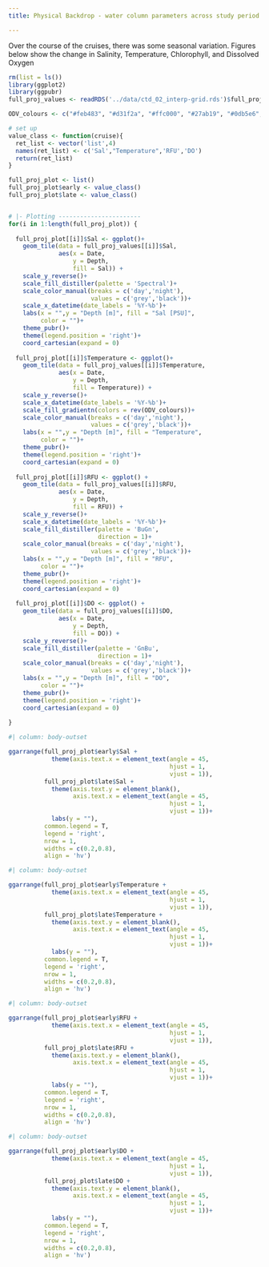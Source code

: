 ```yaml
---
title: Physical Backdrop - water column parameters across study period

---
```


Over the course of the cruises, there was some seasonal variation. Figures below show the change in Salinity, Temperature, Chlorophyll, and Dissolved Oxygen

```r
rm(list = ls())
library(ggplot2)
library(ggpubr)
full_proj_values <- readRDS('../data/ctd_02_interp-grid.rds')$full_proj

ODV_colours <- c("#feb483", "#d31f2a", "#ffc000", "#27ab19", "#0db5e6", "#7139fe", "#d16cfa")

# set up
value_class <- function(cruise){
  ret_list <- vector('list',4)
  names(ret_list) <- c('Sal',"Temperature",'RFU','DO')
  return(ret_list)
}

full_proj_plot <- list()
full_proj_plot$early <- value_class()
full_proj_plot$late <- value_class()


# |- Plotting -----------------------
for(i in 1:length(full_proj_plot)) {
  
  full_proj_plot[[i]]$Sal <- ggplot()+
    geom_tile(data = full_proj_values[[i]]$Sal,
              aes(x = Date,
                  y = Depth,
                  fill = Sal)) +
    scale_y_reverse()+
    scale_fill_distiller(palette = 'Spectral')+
    scale_color_manual(breaks = c('day','night'),
                       values = c('grey','black'))+
    scale_x_datetime(date_labels = '%Y-%b')+
    labs(x = "",y = "Depth [m]", fill = "Sal [PSU]",
         color = "")+
    theme_pubr()+
    theme(legend.position = 'right')+
    coord_cartesian(expand = 0)
  
  full_proj_plot[[i]]$Temperature <- ggplot()+
    geom_tile(data = full_proj_values[[i]]$Temperature,
              aes(x = Date,
                  y = Depth,
                  fill = Temperature)) +
    scale_y_reverse()+
    scale_x_datetime(date_labels = '%Y-%b')+
    scale_fill_gradientn(colors = rev(ODV_colours))+
    scale_color_manual(breaks = c('day','night'),
                       values = c('grey','black'))+
    labs(x = "",y = "Depth [m]", fill = "Temperature",
         color = "")+
    theme_pubr()+
    theme(legend.position = 'right')+
    coord_cartesian(expand = 0)
  
  full_proj_plot[[i]]$RFU <- ggplot() + 
    geom_tile(data = full_proj_values[[i]]$RFU,
              aes(x = Date,
                  y = Depth,
                  fill = RFU)) +
    scale_y_reverse()+
    scale_x_datetime(date_labels = '%Y-%b')+
    scale_fill_distiller(palette = 'BuGn',
                         direction = 1)+
    scale_color_manual(breaks = c('day','night'),
                       values = c('grey','black'))+
    labs(x = "",y = "Depth [m]", fill = "RFU",
         color = "")+
    theme_pubr()+
    theme(legend.position = 'right')+
    coord_cartesian(expand = 0)
  
  full_proj_plot[[i]]$DO <- ggplot() + 
    geom_tile(data = full_proj_values[[i]]$DO,
              aes(x = Date,
                  y = Depth,
                  fill = DO)) +
    scale_y_reverse()+
    scale_fill_distiller(palette = 'GnBu',
                         direction = 1)+
    scale_color_manual(breaks = c('day','night'),
                       values = c('grey','black'))+
    labs(x = "",y = "Depth [m]", fill = "DO",
         color = "")+
    theme_pubr()+
    theme(legend.position = 'right')+
    coord_cartesian(expand = 0)
  
}
```


```r
#| column: body-outset

ggarrange(full_proj_plot$early$Sal +
            theme(axis.text.x = element_text(angle = 45,
                                             hjust = 1,
                                             vjust = 1)),
          full_proj_plot$late$Sal +
            theme(axis.text.y = element_blank(),
                  axis.text.x = element_text(angle = 45,
                                             hjust = 1,
                                             vjust = 1))+
            labs(y = ""),
          common.legend = T,
          legend = 'right',
          nrow = 1,
          widths = c(0.2,0.8),
          align = 'hv')
```



```r
#| column: body-outset

ggarrange(full_proj_plot$early$Temperature +
            theme(axis.text.x = element_text(angle = 45,
                                             hjust = 1,
                                             vjust = 1)),
          full_proj_plot$late$Temperature +
            theme(axis.text.y = element_blank(),
                  axis.text.x = element_text(angle = 45,
                                             hjust = 1,
                                             vjust = 1))+
            labs(y = ""),
          common.legend = T,
          legend = 'right',
          nrow = 1,
          widths = c(0.2,0.8),
          align = 'hv')
```



```r
#| column: body-outset

ggarrange(full_proj_plot$early$RFU +
            theme(axis.text.x = element_text(angle = 45,
                                             hjust = 1,
                                             vjust = 1)),
          full_proj_plot$late$RFU +
            theme(axis.text.y = element_blank(),
                  axis.text.x = element_text(angle = 45,
                                             hjust = 1,
                                             vjust = 1))+
            labs(y = ""),
          common.legend = T,
          legend = 'right',
          nrow = 1,
          widths = c(0.2,0.8),
          align = 'hv')
```


```r
#| column: body-outset

ggarrange(full_proj_plot$early$DO +
            theme(axis.text.x = element_text(angle = 45,
                                             hjust = 1,
                                             vjust = 1)),
          full_proj_plot$late$DO +
            theme(axis.text.y = element_blank(),
                  axis.text.x = element_text(angle = 45,
                                             hjust = 1,
                                             vjust = 1))+
            labs(y = ""),
          common.legend = T,
          legend = 'right',
          nrow = 1,
          widths = c(0.2,0.8),
          align = 'hv')
```